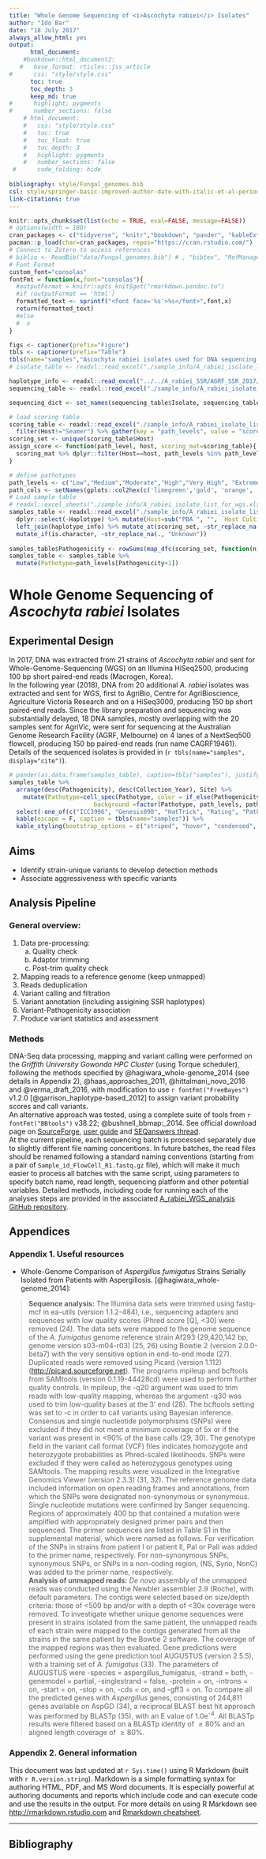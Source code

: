 ```yaml
---
title: "Whole Genome Sequencing of <i>Ascochyta rabiei</i> Isolates"
author: "Ido Bar"
date: "18 July 2017"
always_allow_html: yes
output: 
      html_document:
    #bookdown::html_document2:
   #   base_format: rticles::jss_article
#      css: "style/style.css"
      toc: true
      toc_depth: 3
      keep_md: true
#      highlight: pygments
#      number_sections: false
    # html_document:
    #   css: "style/style.css"
    #   toc: true
    #   toc_float: true
    #   toc_depth: 3
    #   highlight: pygments
    #   number_sections: false
 #      code_folding: hide
       
bibliography: style/Fungal_genomes.bib
csl: style/springer-basic-improved-author-date-with-italic-et-al-period.csl
link-citations: true
---
```


```r
knitr::opts_chunk$set(list(echo = TRUE, eval=FALSE, message=FALSE))
# options(width = 180)
cran_packages <- c("tidyverse", "knitr","bookdown", "pander", "kableExtra", "captioner", "DT", "htmltab")
pacman::p_load(char=cran_packages, repos="https://cran.rstudio.com/")
# Connect to Zotero to access references
# biblio <- ReadBib("data/Fungal_genomes.bib") # , "bibtex", "RefManageR"
# Font Format
custom_font="consolas"
fontFmt = function(x,font="consolas"){
  #outputFormat = knitr::opts_knit$get("rmarkdown.pandoc.to")
  #if (outputFormat == 'html')
  formatted_text <- sprintf("<font face='%s'>%s</font>",font,x)
  return(formatted_text)
  #else
  #  x
}
```



```r
figs <- captioner(prefix="Figure")
tbls <- captioner(prefix="Table")
tbls(name="samples","Ascochyta rabiei isolates used for DNA sequencing.")
# isolate_table <- readxl::read_excel("./sample_info/A_rabiei_isolate_list_for_wgs.xlsx", sheet = "Sequenced")

haplotype_info <- readxl::read_excel("../../A_rabiei_SSR/AGRF_SSR_2017/A_rabiei_SSR_2017_analysis/data/5_year_complete_SSR_db.xlsx", sheet = "Feb_2019") %>% dplyr::select(Region, Isolate=Ind, State, Collection_Year=Year, Haplotype)
sequencing_table <- readxl::read_excel("./sample_info/A_rabiei_isolate_list_for_wgs.xlsx",sheet = "submission_info") 

sequencing_dict <- set_names(sequencing_table$Isolate, sequencing_table$Submission_id)

# load scoring table
scoring_table <- readxl::read_excel("./sample_info/A_rabiei_isolate_list_for_wgs.xlsx", "Path_score") %>% 
  filter(Host!="Seamer") %>% gather(key = "path_levels", value = "score", -Host) 
scoring_set <- unique(scoring_table$Host)
assign_score <- function(path_level, host, scoring_mat=scoring_table){
  scoring_mat %>% dplyr::filter(Host==host, path_levels %in% path_level) %>% dplyr::select(score) %>% as.numeric()
}

# define pathotypes
path_levels <- c("Low","Medium","Moderate","High","Very High", "Extreme") %>% factor(., levels = .)
path_cols <- setNames(gplots::col2hex(c('limegreen','gold', 'orange', 'orangered', 'firebrick', 'violetred4')), path_levels)
# Load sample table
# readxl::excel_sheets("./sample_info/A_rabiei_isolate_list_for_wgs.xlsx")
samples_table <- readxl::read_excel("./sample_info/A_rabiei_isolate_list_for_wgs.xlsx", "Sequenced")  %>% 
  dplyr::select(-Haplotype) %>% mutate(Host=sub("PBA ", "", `Host Cultivar`)) %>% 
  left_join(haplotype_info) %>% mutate_at(scoring_set, ~str_replace_na(., "N/A")) %>% 
  mutate_if(is.character, ~str_replace_na(., "Unknown")) 
  
samples_table$Pathogenicity <- rowSums(map_dfc(scoring_set, function(n) map_dbl(samples_table[[n]], ~assign_score(., n))))
samples_table <- samples_table %>% 
  mutate(Pathotype=path_levels[Pathogenicity+1])

```

# Whole Genome Sequencing of <i>Ascochyta rabiei</i> Isolates
## Experimental Design
In 2017, DNA was extracted from 21 strains of _Ascochyta rabiei_ and sent for Whole-Genome-Sequencing (WGS) on an Illumina HiSeq2500, producing 100 bp short paired-end reads (Macrogen, Korea).  
In the following year (2018), DNA from 20 additional *A. rabiei* isolates was extracted and sent for WGS, first to AgriBio, Centre for AgriBioscience, Agriculture Victoria Research and on a HiSeq3000, producing 150 bp short paired-end reads. Since the library preparation and sequencing was substantially delayed, 18 DNA samples, mostly overlapping with the 20 samples sent for AgriVic, were sent for sequencing at the Australian Genome Research Facility (AGRF, Melbourne) on 4 lanes of a NextSeq500 flowcell, producing 150 bp paired-end reads (run name CAGRF19461).  
Details of the sequenced isolates is provided in (`r tbls(name="samples", display="cite")`).


```r
# pander(as.data.frame(samples_table), caption=tbls("samples"), justify="left") 
samples_table %>% 
  arrange(desc(Pathogenicity), desc(Collection_Year), Site) %>%
    mutate(Pathotype=cell_spec(Pathotype, color = if_else(Pathogenicity>2, "white", "black"),
                        background =factor(Pathotype, path_levels, path_cols))) %>% 
  select(-one_of(c("ICC3996", "Genesis090", "HatTrick", "Rating", "Pathogenicity", "Sequenced"))) %>% 
  kable(escape = F, caption = tbls(name="samples")) %>%
  kable_styling(bootstrap_options = c("striped", "hover", "condensed", "responsive"), full_width = F)
```

## Aims
* Identify strain-unique variants to develop detection methods
* Associate aggressiveness with specific variants

## Analysis Pipeline
### General overview:
1. Data pre-processing:
    a. Quality check
    b. Adaptor trimming
    c. Post-trim quality check
2. Mapping reads to a reference genome (keep unmapped)
3. Reads deduplication
4. Variant calling and filtration
5. Variant annotation (including assigining SSR haplotypes)
6. Variant-Pathogenicity association
7. Produce variant statistics and assessment 

### Methods
DNA-Seq data processing, mapping and variant calling were performed on the _Griffith University Gowonda HPC Cluster_ (using Torque scheduler), following the methods specified by @hagiwara_whole-genome_2014 (see details in Appendix 2), @haas_approaches_2011, @hittalmani_novo_2016 and @verma_draft_2016, with modification to use `r fontFmt("FreeBayes")` v1.2.0 [@garrison_haplotype-based_2012] to assign variant probability scores and call variants.  
An alternative approach was tested, using a complete suite of tools from `r fontFmt("BBtools")` v38.22; @bushnell_bbmap:_2014. See official download page on [SourceForge](https://sourceforge.net/projects/bbmap/), [user guide](http://jgi.doe.gov/data-and-tools/bbtools/bb-tools-user-guide/bbduk-guide/) and [SEQanswers thread](http://seqanswers.com/forums/showthread.php?t=42776).  
At the current pipeline, each sequencing batch is processed separately due to slightly different file naming concentions. In future batches, the read files should be renamed following a standard naming conventions (starting from a pair of `Sample_id_FlowCell_R1.fastq.gz` file), which will make it much easier to process all batches with the same script, using parameters to specify batch name, read length, sequencing platform and other potential variables. Detailed methods, including code for running each of the analyses steps are provided in the associated [A_rabiei_WGS_analysis GitHub repository](https://github.com/IdoBar/A_rabiei_WGS_analysis).

## Appendices
### Appendix 1. Useful resources

* Whole-Genome Comparison of _Aspergillus fumigatus_ Strains Serially Isolated from Patients with Aspergillosis. [@hagiwara_whole-genome_2014]:

> **Sequence analysis:** The Illumina data sets were trimmed using fastq-mcf in ea-utils (version 1.1.2-484), i.e., sequencing adapters and sequences with low quality scores (Phred score [Q], <30) were removed (24). The data sets were mapped to the genome sequence of the _A. fumigatus_ genome reference strain Af293 (29,420,142 bp, genome version s03-m04-r03) (25, 26) using Bowtie 2 (version 2.0.0-beta7) with the very sensitive option in end-to-end mode (27). Duplicated reads were removed using Picard (version 1.112) (<http://picard.sourceforge.net>). The programs mpileup and bcftools from SAMtools (version 0.1.19-44428cd) were used to perform further quality controls. In mpileup, the -q20 argument was used to trim reads with low-quality mapping, whereas the argument -q30 was used to trim low-quality bases at the 3' end (28). The bcftools setting was set to -c in order to call variants using Bayesian inference. Consensus and single nucleotide polymorphisms (SNPs) were excluded if they did not meet a minimum coverage of 5x or if the variant was present in <90% of the base calls (29, 30). The genotype field in the variant call format (VCF) files indicates homozygote and heterozygote probabilities as Phred-scaled likelihoods. SNPs were excluded if they were called as heterozygous genotypes using SAMtools. The mapping results were visualized in the Integrative Genomics Viewer (version 2.3.3) (31, 32). The reference genome data included information on open reading frames and annotations, from which the SNPs were designated non-synonymous or synonymous.  
Single nucleotide mutations were confirmed by Sanger sequencing. Regions of approximately 400 bp that contained a mutation were amplified with appropriately designed primer pairs and then sequenced. The primer sequences are listed in Table S1 in the supplemental material, which were named as follows. For verification of the SNPs in strains from patient I or patient II, PaI or PaII was added to the primer name, respectively. For non-synonymous SNPs, synonymous SNPs, or SNPs in a non-coding region, (NS, Syno, NonC) was added to the primer name, respectively.  
**Analysis of unmapped reads:** _De novo_ assembly of the unmapped reads was conducted using the Newbler assembler 2.9 (Roche), with default parameters. The contigs were selected based on size/depth criteria: those of <500 bp and/or with a depth of <30x coverage were removed. To investigate whether unique genome sequences were present in strains isolated from the same patient, the unmapped reads of each strain were mapped to the contigs generated from all the strains in the same patient by the Bowtie 2 software. The coverage of the mapped regions was then evaluated. Gene predictions were performed using the gene prediction tool AUGUSTUS (version 2.5.5), with a training set of  _A. fumigatus_ (33). The parameters of AUGUSTUS were -species = aspergillus_fumigatus, -strand = both, -genemodel = partial, -singlestrand = false, -protein = on, -introns = on, -start = on, -stop = on, -cds = on, and -gff3 = on. To compare all the predicted genes with _Aspergillus_ genes, consisting of 244,811 genes available on AspGD (34), a reciprocal BLAST best hit approach was performed by BLASTp (35), with an E value of 1.0e<sup>-4</sup>. All BLASTp results were filtered based on a BLASTp identity of $\ge80$% and an aligned length coverage of $\ge80$%.


### Appendix 2. General information
This document was last updated at `r Sys.time()` using R Markdown (built with `r R.version.string`). Markdown is a simple formatting syntax for authoring HTML, PDF, and MS Word documents. It is especially powerful at authoring documents and reports which include code and can execute code and use the results in the output. For more details on using R Markdown see <http://rmarkdown.rstudio.com> and [Rmarkdown cheatsheet](https://www.rstudio.com/wp-content/uploads/2016/03/rmarkdown-cheatsheet-2.0.pdf).

***
## Bibliography

<!-- ```{r results='asis', eval=TRUE} -->
<!-- PrintBibliography(biblio) -->
<!-- ``` -->

